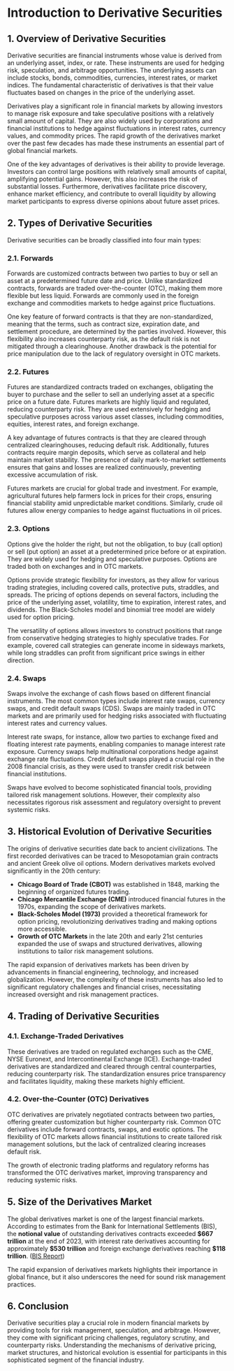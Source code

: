 # Introduction to Derivative Securities

## 1. Overview of Derivative Securities

Derivative securities are financial instruments whose value is derived from an underlying asset, index, or rate. These instruments are used for hedging risk, speculation, and arbitrage opportunities. The underlying assets can include stocks, bonds, commodities, currencies, interest rates, or market indices. The fundamental characteristic of derivatives is that their value fluctuates based on changes in the price of the underlying asset.

Derivatives play a significant role in financial markets by allowing investors to manage risk exposure and take speculative positions with a relatively small amount of capital. They are also widely used by corporations and financial institutions to hedge against fluctuations in interest rates, currency values, and commodity prices. The rapid growth of the derivatives market over the past few decades has made these instruments an essential part of global financial markets.

One of the key advantages of derivatives is their ability to provide leverage. Investors can control large positions with relatively small amounts of capital, amplifying potential gains. However, this also increases the risk of substantial losses. Furthermore, derivatives facilitate price discovery, enhance market efficiency, and contribute to overall liquidity by allowing market participants to express diverse opinions about future asset prices.

## 2. Types of Derivative Securities

Derivative securities can be broadly classified into four main types:

### 2.1. Forwards
Forwards are customized contracts between two parties to buy or sell an asset at a predetermined future date and price. Unlike standardized contracts, forwards are traded over-the-counter (OTC), making them more flexible but less liquid. Forwards are commonly used in the foreign exchange and commodities markets to hedge against price fluctuations.

One key feature of forward contracts is that they are non-standardized, meaning that the terms, such as contract size, expiration date, and settlement procedure, are determined by the parties involved. However, this flexibility also increases counterparty risk, as the default risk is not mitigated through a clearinghouse. Another drawback is the potential for price manipulation due to the lack of regulatory oversight in OTC markets.

### 2.2. Futures
Futures are standardized contracts traded on exchanges, obligating the buyer to purchase and the seller to sell an underlying asset at a specific price on a future date. Futures markets are highly liquid and regulated, reducing counterparty risk. They are used extensively for hedging and speculative purposes across various asset classes, including commodities, equities, interest rates, and foreign exchange.

A key advantage of futures contracts is that they are cleared through centralized clearinghouses, reducing default risk. Additionally, futures contracts require margin deposits, which serve as collateral and help maintain market stability. The presence of daily mark-to-market settlements ensures that gains and losses are realized continuously, preventing excessive accumulation of risk.

Futures markets are crucial for global trade and investment. For example, agricultural futures help farmers lock in prices for their crops, ensuring financial stability amid unpredictable market conditions. Similarly, crude oil futures allow energy companies to hedge against fluctuations in oil prices.

### 2.3. Options
Options give the holder the right, but not the obligation, to buy (call option) or sell (put option) an asset at a predetermined price before or at expiration. They are widely used for hedging and speculative purposes. Options are traded both on exchanges and in OTC markets.

Options provide strategic flexibility for investors, as they allow for various trading strategies, including covered calls, protective puts, straddles, and spreads. The pricing of options depends on several factors, including the price of the underlying asset, volatility, time to expiration, interest rates, and dividends. The Black-Scholes model and binomial tree model are widely used for option pricing.

The versatility of options allows investors to construct positions that range from conservative hedging strategies to highly speculative trades. For example, covered call strategies can generate income in sideways markets, while long straddles can profit from significant price swings in either direction.

### 2.4. Swaps
Swaps involve the exchange of cash flows based on different financial instruments. The most common types include interest rate swaps, currency swaps, and credit default swaps (CDS). Swaps are mainly traded in OTC markets and are primarily used for hedging risks associated with fluctuating interest rates and currency values.

Interest rate swaps, for instance, allow two parties to exchange fixed and floating interest rate payments, enabling companies to manage interest rate exposure. Currency swaps help multinational corporations hedge against exchange rate fluctuations. Credit default swaps played a crucial role in the 2008 financial crisis, as they were used to transfer credit risk between financial institutions.

Swaps have evolved to become sophisticated financial tools, providing tailored risk management solutions. However, their complexity also necessitates rigorous risk assessment and regulatory oversight to prevent systemic risks.

## 3. Historical Evolution of Derivative Securities

The origins of derivative securities date back to ancient civilizations. The first recorded derivatives can be traced to Mesopotamian grain contracts and ancient Greek olive oil options. Modern derivatives markets evolved significantly in the 20th century:

- **Chicago Board of Trade (CBOT)** was established in 1848, marking the beginning of organized futures trading.
- **Chicago Mercantile Exchange (CME)** introduced financial futures in the 1970s, expanding the scope of derivatives markets.
- **Black-Scholes Model (1973)** provided a theoretical framework for option pricing, revolutionizing derivatives trading and making options more accessible.
- **Growth of OTC Markets** in the late 20th and early 21st centuries expanded the use of swaps and structured derivatives, allowing institutions to tailor risk management solutions.

The rapid expansion of derivatives markets has been driven by advancements in financial engineering, technology, and increased globalization. However, the complexity of these instruments has also led to significant regulatory challenges and financial crises, necessitating increased oversight and risk management practices.

## 4. Trading of Derivative Securities

### 4.1. Exchange-Traded Derivatives
These derivatives are traded on regulated exchanges such as the CME, NYSE Euronext, and Intercontinental Exchange (ICE). Exchange-traded derivatives are standardized and cleared through central counterparties, reducing counterparty risk. The standardization ensures price transparency and facilitates liquidity, making these markets highly efficient.

### 4.2. Over-the-Counter (OTC) Derivatives
OTC derivatives are privately negotiated contracts between two parties, offering greater customization but higher counterparty risk. Common OTC derivatives include forward contracts, swaps, and exotic options. The flexibility of OTC markets allows financial institutions to create tailored risk management solutions, but the lack of centralized clearing increases default risk.

The growth of electronic trading platforms and regulatory reforms has transformed the OTC derivatives market, improving transparency and reducing systemic risks.

## 5. Size of the Derivatives Market

The global derivatives market is one of the largest financial markets. According to estimates from the Bank for International Settlements (BIS), the **notional value** of outstanding derivatives contracts exceeded **$667 trillion** at the end of 2023, with interest rate derivatives accounting for approximately **$530 trillion** and foreign exchange derivatives reaching **$118 trillion**. ([BIS Report](https://www.bis.org/publ/otc_hy2405.htm))

The rapid expansion of derivatives markets highlights their importance in global finance, but it also underscores the need for sound risk management practices.

## 6. Conclusion

Derivative securities play a crucial role in modern financial markets by providing tools for risk management, speculation, and arbitrage. However, they come with significant pricing challenges, regulatory scrutiny, and counterparty risks. Understanding the mechanisms of derivative pricing, market structures, and historical evolution is essential for participants in this sophisticated segment of the financial industry.


